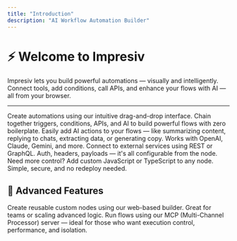 ```yaml
---
title: "Introduction"
description: "AI Workflow Automation Builder"
---
```


# ⚡ Welcome to Impresiv

Impresiv lets you build powerful automations — visually and intelligently.\
Connect tools, add conditions, call APIs, and enhance your flows with AI — all from your browser.

---

<AccordionGroup>
  <Accordion title="Build Workflows Visually" icon="flowchart">
    Create automations using our intuitive drag-and-drop interface. Chain together triggers, conditions, APIs, and AI to build powerful flows with zero boilerplate.
  </Accordion>
  <Accordion title="AI Automations" icon="bot">
    Easily add AI actions to your flows — like summarizing content, replying to chats, extracting data, or generating copy. Works with OpenAI, Claude, Gemini, and more.
  </Accordion>
  <Accordion title="Integrate with Any API" icon="link">
    Connect to external services using REST or GraphQL. Auth, headers, payloads — it's all configurable from the node.
  </Accordion>
  <Accordion title="Use Logic and Scripts" icon="terminal">
    Need more control? Add custom JavaScript or TypeScript to any node. Simple, secure, and no redeploy needed.
  </Accordion>
</AccordionGroup>

## 🧩 Advanced Features

<AccordionGroup>
  <Accordion title="Node Builder" icon="brackets-curly">
    Create reusable custom nodes using our web-based builder. Great for teams or scaling advanced logic.
  </Accordion>
  <Accordion title="MCP Server" icon="server">
    Run flows using our MCP (Multi-Channel Processor) server — ideal for those who want execution control, performance, and isolation.
  </Accordion>
</AccordionGroup>